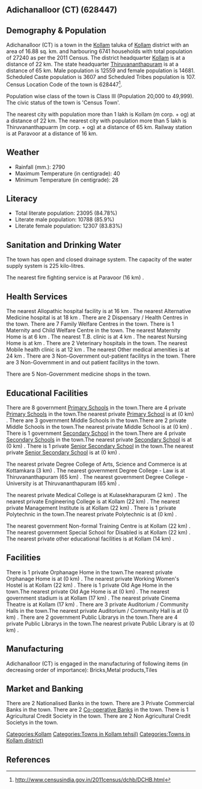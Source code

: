 {{Infobox settlement
| name=Adichanalloor (CT)
| native_name=
| native_name_lang=
| other_name=
| nickname=
| settlement_type=Town
| image_skyline=
| image_alt=
| image_caption=
| pushpin_map=India Kerala
| pushpin_label_position=right
| pushpin_map_alt=
| pushpin_map_caption=Location in Kerala, India
| latd=
| latm=
| lats=
| latNS=
| longd=
| longm=
| longs=
| longEW=
| coordinates_display=inline,title
| subdivision_type=Country
| subdivision_name={{flag|India}}
| subdivision_type1=[[States and territories of India|State]]
| subdivision_name1=Kerala 
| subdivision_type2=[[List of districts of India|District]]
| subdivision_name2=Kollam
| subdivision_type3=Tahsil
| subdivision_name3=Kollam
| website=
| established_title=<!-- Established -->
| established_date=
| founder=
| named_for=
| government_type=
| governing_body=
| unit_pref=Metric
| area_footnotes=
| area_rank=
| area_total_km2=16.88
| elevation_footnotes=
| elevation_m=
| population_total=27240
| population_as_of=2011
| population_rank=
| population_density_km2=1613
| population_demonym=
| population_footnotes=
| demographics_type1=Languages=
| demographics1_title1=Official=
| demographics1_info1=[[Malayalam language|Malayalam]]
| timezone1=[[Indian Standard Time|IST]]
| utc_offset1==+5:30
| postal_code_type=[[Postal Index Number|PIN]]
| postal_code=
| area_code_type=Telephone code
| area_code=
| registration_plate=
| blank1_name_sec1=Nearest city
| blank1_info_sec1=[[Kollam (m corp. + og) ]]
| blank2_name_sec1=[[Human sex ratio|Sex ratio]]
| blank2_info_sec1=1168
| blank3_name_sec1=Literacy
| blank3_info_sec1=84.78%
| blank1_name_sec2=[[2011 Census of India|2011 census]] code
| blank1_info_sec2=628447
| footnotes=
}}

== Adichanalloor (CT) (628447) ==

== Demography & Population ==

Adichanalloor (CT) is a town in the [[Kollam]] taluka of [[Kollam]] district with an area of 16.88 sq. km. and harbouring 6741 households with total population of 27240 as per the 2011 Census. The district headquarter [[Kollam]] is at a distance of 22 km. The state headquarter [[Thiruvananthapuram]] is at a distance of 65 km. Male population is 12559 and female population is 14681. Scheduled Caste population is 3607 and Scheduled Tribes population is 107. Census Location Code of the town is 628447<ref>http://www.censusindia.gov.in/2011census/dchb/DCHB.html</ref>.

Population wise class of the town is Class III (Population 20,000 to 49,999).
The civic status of the town is 'Census Town'.

The nearest city with population more than 1 lakh is Kollam (m corp. + og)  at a distance of 22 km. The nearest city with population more than 5 lakh is Thiruvananthapuarm (m corp. + og) at a distance of 65 km. Railway station is at Paravoor at a distance of 16 km.


== Weather ==  
* Rainfall (mm.): 2790 
* Maximum Temperature (in centigrade): 40
* Minimum Temperature (in centigrade): 28


== Literacy ==  
* Total literate population: 23095 (84.78%)
* Literate male population: 10788 (85.9%)
* Literate female population: 12307 (83.83%)


== Sanitation and Drinking Water ==  
The town has open and closed drainage system.
The capacity of the water supply system is 225 kilo-litres.

The nearest fire fighting service is at Paravoor (16 km) .


== Health Services ==
The nearest Allopathic hospital facility is at 16 km .
The nearest Alternative Medicine hospital is at 18 km .
There are 2 Dispensary / Health Centres in the town.
There are 7 Family Welfare Centres in the town.
There is 1 Maternity and Child Welfare Centre in the town.
The nearest Maternity Home is at 6 km .
The nearest T.B. clinic is at 4 km .
The nearest Nursing Home is at  km .
There are 2 Veterinary hospitals in the town.
The nearest Mobile health clinic is at 12 km .
The nearest Other medical amenities is at 24 km .
There are 3 Non-Government out-patient facilitys in the town.
There are 3 Non-Government in and out patient facilitys in the town.

There are 5 Non-Government medicine shops in the town.


== Educational Facilities ==
There are 8 government [[Primary School]]s in the town.There are 4 private [[Primary School]]s in the town.The nearest private [[Primary School]] is at  (0 km) .
There are 3 government Middle Schools in the town.There are 2 private Middle Schools in the town.The nearest private Middle School is at  (0 km) .
There is 1 government [[Secondary School]] in the town.There are 4 private [[Secondary School]]s in the town.The nearest private [[Secondary School]] is at  (0 km) .
There is 1 private [[Senior Secondary School]] in the town.The nearest private [[Senior Secondary School]] is at  (0 km) .
 
 
 
 
 
The nearest private Degree College of Arts, Science and Commerce is at Kottamkara (3 km) .
The nearest government Degree College - Law is at Thiruvananthapuram (65 km) .
The nearest government Degree College - University is at Thiruvananthapuram (65 km) .
 
The nearest private Medical College is at Kulasekharapuram (2 km) .
The nearest private Engineering College is at Kollam (22 km) .
The nearest private Management Institute is at Kollam (22 km) .
There is 1 private Polytechnic in the town.The nearest private Polytechnic is at  (0 km) .
 
The nearest government Non-formal Training Centre is at Kollam (22 km) .
The nearest government Special School for Disabled is at Kollam (22 km) .
The nearest private other educational facilities is at Kollam (14 km) .


== Facilities ==
There is 1 private Orphanage Home in the town.The nearest private Orphanage Home is at  (0 km) .
The nearest private Working Women's Hostel is at Kollam (22 km) .
There is 1 private Old Age Home in the town.The nearest private Old Age Home is at  (0 km) .
The nearest government stadium is at Kollam (17 km) .
The nearest private Cinema Theatre is at Kollam (17 km) .
There are 3 private Auditorium / Community Halls in the town.The nearest private Auditorium / Community Hall is at  (0 km) .
There are 2 government Public Librarys in the town.There are 4 private Public Librarys in the town.The nearest private Public Library is at  (0 km) .


== Manufacturing ==
Adichanalloor (CT) is engaged in the manufacturing of following items (in decreasing order of importance): Bricks,Metal products,Tiles


== Market and Banking ==
There are 2 Nationalised Banks in the town.
There are 3 Private Commercial Banks in the town.
There are 2 [[Co-operative Bank]]s in the town.
There is 1 Agricultural Credit Society in the town.
There are 2 Non Agricultural Credit Societys in the town.


[[Categories:Kollam]]
[[Categories:Towns in Kollam tehsil)]]
[[Categories:Towns in Kollam district)]]


== References ==
{{Reflist}}


